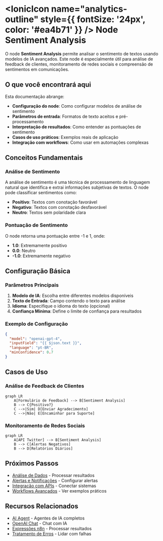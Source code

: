 ﻿# <IonicIcon name="analytics-outline" style={{ fontSize: '24px', color: '#ea4b71' }} /> Node Sentiment Analysis

O node **Sentiment Analysis** permite analisar o sentimento de textos usando modelos de IA avançados. Este node é especialmente útil para análise de feedback de clientes, monitoramento de redes sociais e compreensão de sentimentos em comunicações.

## O que você encontrará aqui

Esta documentação abrange:

- **Configuração do node**: Como configurar modelos de análise de sentimento
- **Parâmetros de entrada**: Formatos de texto aceitos e pré-processamento
- **Interpretação de resultados**: Como entender as pontuações de sentimento
- **Casos de uso práticos**: Exemplos reais de aplicação
- **Integração com workflows**: Como usar em automações complexas

## Conceitos Fundamentais

### Análise de Sentimento

A análise de sentimento é uma técnica de processamento de linguagem natural que identifica e extrai informações subjetivas de textos. O node pode classificar sentimentos como:

- **Positivo**: Textos com conotação favorável
- **Negativo**: Textos com conotação desfavorável  
- **Neutro**: Textos sem polaridade clara

### Pontuação de Sentimento

O node retorna uma pontuação entre -1 e 1, onde:
- **1.0**: Extremamente positivo
- **0.0**: Neutro
- **-1.0**: Extremamente negativo

## Configuração Básica

### Parâmetros Principais

1. **Modelo de IA**: Escolha entre diferentes modelos disponíveis
2. **Texto de Entrada**: Campo contendo o texto para análise
3. **Idioma**: Especifique o idioma do texto (opcional)
4. **Confiança Mínima**: Define o limite de confiança para resultados

### Exemplo de Configuração

```json
{
  "model": "openai-gpt-4",
  "inputField": "{{ $json.text }}",
  "language": "pt-BR",
  "minConfidence": 0.7
}
```

## Casos de Uso

### Análise de Feedback de Clientes

```mermaid
graph LR
    A[Formulário de Feedback] --> B[Sentiment Analysis]
    B --> C{Positivo?}
    C -->|Sim| D[Enviar Agradecimento]
    C -->|Não| E[Encaminhar para Suporte]
```

### Monitoramento de Redes Sociais

```mermaid
graph LR
    A[API Twitter] --> B[Sentiment Analysis]
    B --> C[Alertas Negativos]
    B --> D[Relatórios Diários]
```

## Próximos Passos

- [Análise de Dados](/logica-e-dados/data/agregacoes-estatisticas) - Processar resultados
- [Alertas e Notificações](/usando-n8n/monitoring/configurar-alertas) - Configurar alertas
- [Integração com APIs](/integracoes/builtin-nodes/http-requests/http-request) - Conectar sistemas
- [Workflows Avançados](/advanced-ai/exemplos-casos/classificacao-dados) - Ver exemplos práticos

## Recursos Relacionados

- [AI Agent](/advanced-ai/nodes-ia/ai-agent) - Agentes de IA completos
- [OpenAI Chat](/advanced-ai/nodes-ia/openai-chat) - Chat com IA
- [Expressões n8n](/logica-e-dados/expressoes) - Processar resultados
- [Tratamento de Erros](/logica-e-dados/flow-logic/error-handling) - Lidar com falhas 
